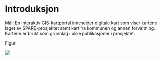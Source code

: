 # Introduksjon

Mål: En interaktiv GIS-kartportal inneholder digitale kart som viser kartene laget av SPARE-prosjektet samt kart fra kommunen og annen forvaltning. Kartene er brukt som grunnlag i ulike publikasjoner i prosjektet.

Figur

![](Kartportal.png)